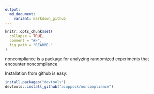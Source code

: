 ```yaml
---
output:
  md_document:
    variant: markdown_github
---
```


<!-- README.md is generated from README.Rmd. Please edit that file -->

```r
knitr::opts_chunk$set(
  collapse = TRUE,
  comment = "#>",
  fig.path = "README-"
)
```

noncompliance is a package for analyzing randomized experiments that encounter noncompliance

Installation from github is easy:
```r
install.packages("devtools")
devtools::install_github("acoppock/noncompliance")
```
